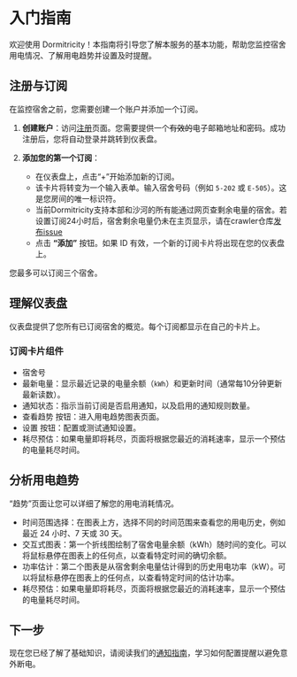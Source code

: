 
# 入门指南

欢迎使用 Dormitricity！本指南将引导您了解本服务的基本功能，帮助您监控宿舍用电情况、了解用电趋势并设置及时提醒。

## 注册与订阅

在监控宿舍之前，您需要创建一个账户并添加一个订阅。

1.  **创建账户**：访问[注册](/auth/register)页面。您需要提供一个<s>有效的</s>电子邮箱地址和密码。成功注册后，您将自动登录并跳转到仪表盘。

2.  **添加您的第一个订阅**：
    *   在仪表盘上，点击“+”开始添加新的订阅。
    *   该卡片将转变为一个输入表单。输入宿舍号码（例如 `5-202` 或 `E-505`）。这是您房间的唯一标识符。
    *   当前Dormitricity支持本部和沙河的所有能通过网页查剩余电量的宿舍。若设置订阅24小时后，宿舍剩余电量仍未在主页显示，请在crawler仓库[发布issue](https://github.com/KeithCoreDumped/dormitricity-crawler/issues/new)
    *   点击 **“添加”** 按钮。如果 ID 有效，一个新的订阅卡片将出现在您的仪表盘上。

您最多可以订阅三个宿舍。

## 理解仪表盘

仪表盘提供了您所有已订阅宿舍的概览。每个订阅都显示在自己的卡片上。

### 订阅卡片组件

*   宿舍号
*   最新电量：显示最近记录的电量余额（`kWh`）和更新时间（通常每10分钟更新最新读数）。
*   通知状态：指示当前订阅是否启用通知，以及启用的通知规则数量。
*   查看趋势<LineChart className="h-4 w-4 inline-block align-text-bottom ml-1" /> 按钮：进入用电趋势图表页面。
*   设置<Settings className="h-4 w-4 inline-block align-middle ml-1" /> 按钮：配置或测试通知设置。
*   耗尽预估：如果电量即将耗尽，页面将根据您最近的消耗速率，显示一个预估的电量耗尽时间。

## 分析用电趋势

“趋势”页面让您可以详细了解您的用电消耗情况。

*   时间范围选择：在图表上方，选择不同的时间范围来查看您的用电历史，例如最近 24 小时、7 天或 30 天。
*   交互式图表：第一个折线图绘制了宿舍电量余额（kWh）随时间的变化。可以将鼠标悬停在图表上的任何点，以查看特定时间的确切余额。
*   功率估计：第二个图表是从宿舍剩余电量估计得到的历史用电功率（kW）。可以将鼠标悬停在图表上的任何点，以查看特定时间的估计功率。
*   耗尽预估：如果电量即将耗尽，页面将根据您最近的消耗速率，显示一个预估的电量耗尽时间。


## 下一步

现在您已经了解了基础知识，请阅读我们的[通知指南](/docs/zh/notification)，学习如何配置提醒以避免意外断电。
